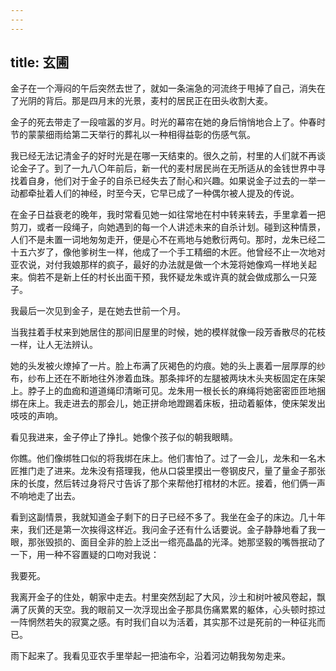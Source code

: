 ```yaml
---
---
---
```

title: 玄圃
---




金子在一个溽闷的午后突然去世了，就如一条湍急的河流终于甩掉了自己，消失在了光阴的背后。那是四月末的光景，麦村的居民正在田头收割大麦。

金子的死去带走了一段喧嚣的岁月。时光的幕帘在她的身后悄悄地合上了。仲春时节的蒙蒙细雨给第二天举行的葬礼以一种相得益彰的伤感气氛。

我已经无法记清金子的好时光是在哪一天结束的。很久之前，村里的人们就不再谈论金子了。到了一九八〇年前后，新一代的麦村居民尚在无所适从的金钱世界中寻找着自身，他们对于金子的自杀已经失去了耐心和兴趣。如果说金子过去的一举一动都牵扯着人们的神经，时至今天，它早已成了一种偶尔被人提及的传说。

在金子日益衰老的晚年，我时常看见她一如往常地在村中转来转去，手里拿着一把剪刀，或者一段绳子，向她遇到的每一个人讲述未来的自杀计划。碰到这种情景，人们不是未置一词地匆匆走开，便是心不在焉地与她敷衍两句。那时，龙朱已经二十五六岁了，像他爹树生一样，他成了一个手工精细的木匠。他曾经不止一次地对亚农说，对付我娘那样的疯子，最好的办法就是做一个木笼将她像鸡一样地关起来。倘若不是新上任的村长出面干预，我怀疑龙朱或许真的就会做成那么一只笼子。

我最后一次见到金子，是在她去世前一个月。

当我拄着手杖来到她居住的那间旧屋里的时候，她的模样就像一段芳香散尽的花枝一样，让人无法辨认。

她的头发被火燎掉了一片。脸上布满了灰褐色的灼痕。她的头上裹着一层厚厚的纱布，纱布上还在不断地往外渗着血珠。那条摔坏的左腿被两块木头夹板固定在床架上。脖子上的血痂和道道绳印清晰可见。龙朱用一根长长的麻绳将她密密匝匝地捆绑在床上。我走进去的那会儿，她正拼命地蹬踢着床板，扭动着躯体，使床架发出吱吱的声响。

看见我进来，金子停止了挣扎。她像个孩子似的朝我眼睛。

你瞧。他们像绑牲口似的将我绑在床上。他们害怕了。过了一会儿，龙朱和一名木匠推门走了进来。龙朱没有搭理我，他从口袋里摸出一卷钢皮尺，量了量金子那张床的长度，然后转过身将尺寸告诉了那个来帮他打棺材的木匠。接着，他们俩一声不响地走了出去。

看到这副情景，我就知道金子剩下的日子已经不多了。我坐在金子的床边。几十年来，我们还是第一次挨得这样近。我问金子还有什么话要说。金子静静地看了我一眼，那张毁损的、面目全非的脸上泛出一绺亮晶晶的光泽。她那坚毅的嘴唇抿动了一下，用一种不容置疑的口吻对我说：

我要死。

我离开金子的住处，朝家中走去。村里突然刮起了大风，沙土和树叶被风卷起，飘满了灰黄的天空。我的眼前又一次浮现出金子那具伤痛累累的躯体，心头顿时掠过一阵惘然若失的寂寞之感。有时我们自以为活着，其实那不过是死前的一种征兆而已。

雨下起来了。我看见亚农手里举起一把油布伞，沿着河边朝我匆匆走来。